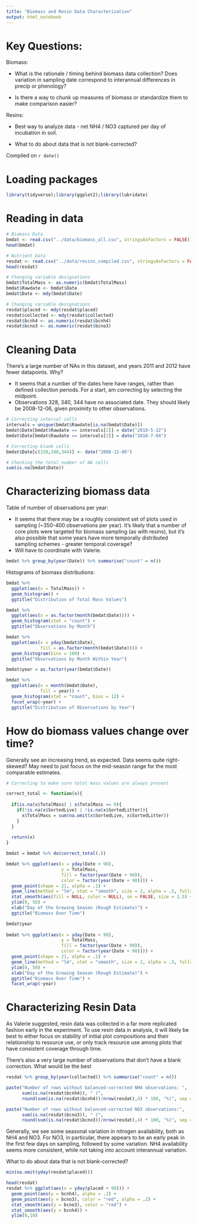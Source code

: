 ```yaml
---
title: "Biomass and Resin Data Characterization"
output: html_notebook
---
```

# Key Questions:

Biomass:

* What is the rationale / timing behind biomass data collection? Does variation in sampling date correspond to interannual differences in precip or phenology?

* Is there a way to chunk up measures of biomass or standardize them to make comparison easier?

Resins:

* Best way to analyze data - net NH4 / NO3 captured per day of incubation in soil.

* What to do about data that is not blank-corrected?


Compiled on `r date()`

# Loading packages

```r
library(tidyverse);library(ggplot2);library(lubridate)
```


# Reading in data

```r
# Biomass Data
bmdat <- read.csv("../data/biomass_all.csv", stringsAsFactors = FALSE)
head(bmdat)

# Nutrient Data
resdat <- read.csv("../data/resins_compiled.csv", stringsAsFactors = FALSE)
head(resdat)

# Changing variable designations
bmdat$TotalMass <- as.numeric(bmdat$TotalMass)
bmdat$Rawdate <- bmdat$Date 
bmdat$Date <- mdy(bmdat$Date)

# Changing variable designations
resdat$placed <- mdy(resdat$placed)
resdat$collected <- mdy(resdat$collected)
resdat$bcnh4 <- as.numeric(resdat$bcnh4)
resdat$bcno3 <- as.numeric(resdat$bcno3)

```
# Cleaning Data

There's a large number of NAs in this dataset, and years 2011 and 2012 have fewer datapoints. Why?

* It seems that a number of the dates here have ranges, rather than defined collection periods. For a start, am correcting by selecting the midpoint.
* Observations 328, 340, 344 have no associated date. They should likely be 2008-12-06, given proximity to other observations.

```r
# Correcting interval cells
intervals = unique(bmdat$Rawdate[is.na(bmdat$Date)])
bmdat$Date[bmdat$Rawdate == intervals[2]] = date("2010-5-22")
bmdat$Date[bmdat$Rawdate == intervals[3]] = date("2010-7-04")  

# Correcting blank cells
bmdat$Date[c(328,340,344)] <- date("2008-12-06")

# Checking the total number of NA cells
sum(is.na(bmdat$Date))
```

# Characterizing biomass data

Table of number of observations per year:

* It seems that there may be a roughly consistent set of plots used in sampling (~350-400 observations per year). It's likely that a number of core plots were targeted for biomass sampling (as with resins), but it's also possible that some years have more temporally distributed sampling schemes - greater temporal coverage?
* Will have to coordinate with Valerie.

```r
bmdat %>% group_by(year(Date)) %>% summarise("count" = n())
```

Histograms of biomass distributions:

```r
bmdat %>% 
  ggplot(aes(x = TotalMass)) + 
  geom_histogram() +
  ggtitle("Distribution of Total Mass Values")

bmdat %>% 
  ggplot(aes(x = as.factor(month(bmdat$Date)))) + 
  geom_histogram(stat = "count") +
  ggtitle("Observations by Month")

bmdat %>% 
  ggplot(aes(x = yday(bmdat$Date),
             fill = as.factor(month(bmdat$Date)))) + 
  geom_histogram(bins = 100) +
  ggtitle("Observations by Month Within Year")

bmdat$year = as.factor(year(bmdat$Date))

bmdat %>% 
  ggplot(aes(x = month(bmdat$Date),
             fill = year)) + 
  geom_histogram(stat = "count", bins = 12) + 
  facet_wrap(~year) +
  ggtitle("Distribution of Observations by Year")
```

# How do biomass values change over time?

Generally see an increasing trend, as expected. Data seems quite right-skewed? May need to just focus on the mid-season range for the most comparable estimates.

```r

# Correcting to make sure total mass values are always present

correct_total <- function(x){
  
  if(is.na(x$TotalMass) | x$TotalMass == 0){
    if(!is.na(x$SortedLive) | !is.na(x$SortedLitter)){
      x$TotalMass = sum(na.omit(x$SortedLive, x$SortedLitter))
    }
  }
  
  return(x)
}

bmdat = bmdat %>% do(correct_total(.))

bmdat %>% ggplot(aes(x = yday(Date + 90),
                     y = TotalMass,
                     fill = factor(year(Date + 90)),
                     color = factor(year(Date + 90)))) +
  geom_point(shape = 21, alpha = .1) +
  geom_line(method = "lm", stat = "smooth", size = 2, alpha = .5, fullrange = TRUE) +
  stat_smooth(aes(fill = NULL, color = NULL), se = FALSE, size = 1.5) +
  ylim(0, 50) +
  xlab("Day of the Growing Season (Rough Estimate)") +
  ggtitle("Biomass Over Time")

```

```r
bmdat$year
  
bmdat %>% ggplot(aes(x = yday(Date + 90),
                     y = TotalMass,
                     fill = factor(year(Date + 90)),
                     color = factor(year(Date + 90)))) +
  geom_point(shape = 21, alpha = .1) +
  geom_line(method = "lm", stat = "smooth", size = 2, alpha = .5, fullrange = TRUE) +
  ylim(0, 50) +
  xlab("Day of the Growing Season (Rough Estimate)") +
  ggtitle("Biomass Over Time") + 
  facet_wrap(~year)
```

# Characterizing Resin Data

As Valerie suggested, resin data was collected in a far more replicated fashion early in the experiment. To use resin data in analysis, it will likely be best to either focus on stability of initial plot compositions and their relationship to resource use, or only track resource use among plots that have consistent coverage through time. 

There's also a very large number of observations that don't have a blank correction. What would be the best 

```r
resdat %>% group_by(year(collected)) %>% summarise("count" = n())

paste("Number of rows without balanced-corrected NH4 observations: ", 
      sum(is.na(resdat$bcnh4)), " (", 
      round(sum(is.na(resdat$bcnh4))/nrow(resdat),4) * 100, "%)", sep = "")

paste("Number of rows without balanced-corrected NO3 observations:", 
      sum(is.na(resdat$bcno3)), " (", 
      round(sum(is.na(resdat$bcno3))/nrow(resdat),4) * 100, "%)", sep = "")
```

Generally, we see some seasonal variation in nitrogen availability, both as NH4 and NO3. For NO3, in particular, there appears to be an early peak in the first few days on sampling, followed by some variation. NH4 availability seems more consistent, while not taking into account interannual variation.

What to do about data that is not blank-corrected?

```r
min(na.omit(yday(resdat$placed)))

head(resdat)
resdat %>% ggplot(aes(x = yday(placed + 90))) + 
  geom_point(aes(y = bcnh4), alpha = .2) +
  geom_point(aes(y = bcno3), color = "red", alpha = .2) +
  stat_smooth(aes(y = bcno3), color = "red") +  
  stat_smooth(aes(y = bcnh4)) +
  ylim(0,10)
```

